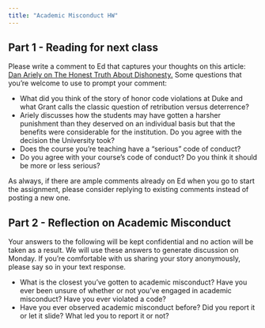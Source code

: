 ```yaml
---
title: "Academic Misconduct HW"
---
```


## Part 1 - Reading for next class

Please write a comment to Ed that captures your thoughts on this article: [Dan Ariely on The Honest Truth About Dishonesty.](https://knowledge.wharton.upenn.edu/article/dan-ariely-dishonestys-slippery-slope) Some questions that you're welcome to use to prompt your comment:

-   What did you think of the story of honor code violations at Duke and what Grant calls the classic question of retribution versus deterrence?
-   Ariely discusses how the students may have gotten a harsher punishment than they deserved on an individual basis but that the benefits were considerable for the institution. Do you agree with the decision the University took?
-   Does the course you're teaching have a "serious" code of conduct?
-   Do you agree with your course's code of conduct? Do you think it should be more or less serious?

As always, if there are ample comments already on Ed when you go to start the assignment, please consider replying to existing comments instead of posting a new one.

## Part 2 - Reflection on Academic Misconduct

Your answers to the following will be kept confidential and no action will be taken as a result. We will use these answers to generate discussion on Monday. If you're comfortable with us sharing your story anonymously, please say so in your text response.

-   What is the closest you've gotten to academic misconduct? Have you ever been unsure of whether or not you've engaged in academic misconduct? Have you ever violated a code?
-   Have you ever observed academic misconduct before? Did you report it or let it slide? What led you to report it or not?
